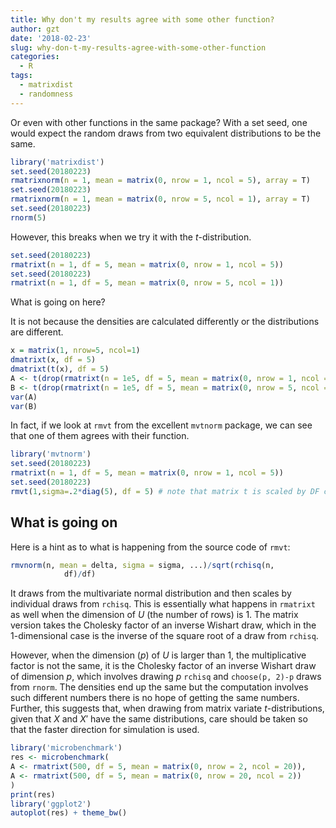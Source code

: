 ```yaml
---
title: Why don't my results agree with some other function?
author: gzt
date: '2018-02-23'
slug: why-don-t-my-results-agree-with-some-other-function
categories:
  - R
tags:
  - matrixdist
  - randomness
---
```


Or even with other functions in the same package? With a set seed, one would expect the random draws from 
two equivalent distributions to be the same.


```r
library('matrixdist')
set.seed(20180223)
rmatrixnorm(n = 1, mean = matrix(0, nrow = 1, ncol = 5), array = T)
set.seed(20180223)
rmatrixnorm(n = 1, mean = matrix(0, nrow = 5, ncol = 1), array = T)
set.seed(20180223)
rnorm(5)

```
However, this breaks when we try it with the $t$-distribution.

```r
set.seed(20180223)
rmatrixt(n = 1, df = 5, mean = matrix(0, nrow = 1, ncol = 5))
set.seed(20180223)
rmatrixt(n = 1, df = 5, mean = matrix(0, nrow = 5, ncol = 1))

```

What is going on here?

It is not because the densities are calculated differently or the distributions are different.

```r
x = matrix(1, nrow=5, ncol=1)
dmatrixt(x, df = 5)
dmatrixt(t(x), df = 5)
A <- t(drop(rmatrixt(n = 1e5, df = 5, mean = matrix(0, nrow = 1, ncol = 5))))
B <- t(drop(rmatrixt(n = 1e5, df = 5, mean = matrix(0, nrow = 5, ncol = 1))))
var(A)
var(B)
```

In fact, if we look at `rmvt` from the excellent `mvtnorm` package, we can see that one of them agrees with their function.

```r
library('mvtnorm')
set.seed(20180223)
rmatrixt(n = 1, df = 5, mean = matrix(0, nrow = 1, ncol = 5))
set.seed(20180223)
rmvt(1,sigma=.2*diag(5), df = 5) # note that matrix t is scaled by DF compared to multivariate t

```

## What is going on

Here is a hint as to what is happening from the source code of `rmvt`:

```r
rmvnorm(n, mean = delta, sigma = sigma, ...)/sqrt(rchisq(n, 
            df)/df)
```
It draws from the multivariate normal distribution and then scales by individual draws from `rchisq`. 
This is essentially what happens in `rmatrixt` as well when the dimension of $U$ (the number of rows) is $1$. The matrix version takes the Cholesky factor of an inverse Wishart draw, which in the 1-dimensional case is the inverse of the square root of a draw from `rchisq`.

However, when the dimension ($p$) of $U$ is larger than $1$, the multiplicative factor is not the same, it is  the Cholesky factor of an inverse Wishart draw of dimension $p$, which involves drawing $p$ `rchisq` and `choose(p, 2)-p` draws from `rnorm`. The densities end up the same but the computation involves such different numbers there is no hope of getting the same numbers. Further, this suggests that, when drawing from matrix variate $t$-distributions, given that $X$ and $X'$ have the same distributions, care should be taken so that the faster direction for simulation is used.

```r
library('microbenchmark')
res <- microbenchmark(
A <- rmatrixt(500, df = 5, mean = matrix(0, nrow = 2, ncol = 20)),
A <- rmatrixt(500, df = 5, mean = matrix(0, nrow = 20, ncol = 2))
)
print(res)
library('ggplot2')
autoplot(res) + theme_bw()

```
